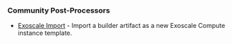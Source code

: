 ### Community Post-Processors

- [Exoscale Import](https://github.com/exoscale/packer-post-processor-exoscale-import) -
  Import a builder artifact as a new Exoscale Compute instance template.
